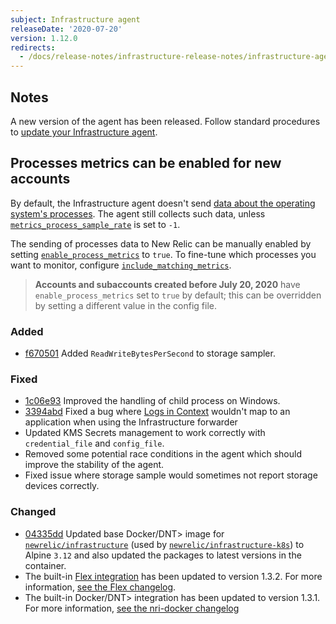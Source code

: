 ```yaml
---
subject: Infrastructure agent
releaseDate: '2020-07-20'
version: 1.12.0
redirects:
  - /docs/release-notes/infrastructure-release-notes/infrastructure-agent-release-notes/ew-relic-infrastructure-agent-1120
---
```


## Notes

A new version of the agent has been released. Follow standard procedures to [update your Infrastructure agent](https://docs.newrelic.com/docs/infrastructure/install-configure-manage-infrastructure/update-or-uninstall/update-infrastructure-agent).

## Processes metrics can be enabled for new accounts

By default, the Infrastructure agent doesn't send [data about the operating system's processes](https://docs.newrelic.com/attribute-dictionary?attribute_name=&events_tids%5B%5D=8412). The agent still collects such data, unless [`metrics_process_sample_rate`](https://docs.newrelic.com/docs/infrastructure/install-configure-manage-infrastructure/configuration/infrastructure-configuration-settings#metrics-process-sample-rate) is set to `-1`.

The sending of processes data to New Relic can be manually enabled by setting [`enable_process_metrics`](https://docs.newrelic.com/docs/infrastructure/install-configure-manage-infrastructure/configuration/infrastructure-configuration-settings#enable-process-metrics) to `true`. To fine-tune which processes you want to monitor, configure [`include_matching_metrics`](https://docs.newrelic.com/docs/infrastructure/install-configure-manage-infrastructure/configuration/infrastructure-configuration-settings#include-matching-metrics).

> **Accounts and subaccounts created before July 20, 2020** have `enable_process_metrics` set to `true` by default; this can be overridden by setting a different value in the config file.

### Added

* [f670501](https://github.com/newrelic/infrastructure-agent/commit/f670501c540a6dc1ff13a417637a831a7f7d6f88) Added `ReadWriteBytesPerSecond` to storage sampler.

### Fixed

* [1c06e93](https://github.com/newrelic/infrastructure-agent/commit/1c06e93146b04c8b08fc32d4bf95e0a594c8a921) Improved the handling of child process on Windows.
* [3394abd](https://github.com/newrelic/infrastructure-agent/commit/3394abdf02be1956a6279058e2fabd387cc2726b) Fixed a bug where [Logs in Context](https://docs.newrelic.com/docs/logs/enable-logs/configure-logs-context/configure-logs-context-apm-agents) wouldn't map to an application when using the Infrastructure forwarder
* Updated KMS Secrets management to work correctly with `credential_file` and `config_file`.
* Removed some potential race conditions in the agent which should improve the stability of the agent.
* Fixed issue where storage sample would sometimes not report storage devices correctly.

### Changed

* [04335dd](https://github.com/newrelic/infrastructure-agent/commit/04335dd50f3b1e1468faf3fc7ff9038a05566bd2) Updated base <DNT>Docker/DNT> image for [`newrelic/infrastructure`](https://hub.docker.com/r/newrelic/infrastructure) (used by [`newrelic/infrastructure-k8s`](https://hub.docker.com/r/newrelic/infrastructure-k8s)) to Alpine `3.12` and also updated the packages to latest versions in the container.
* The built-in [Flex integration](https://github.com/newrelic/nri-flex) has been updated to version 1.3.2. For more information, [see the Flex changelog](https://github.com/newrelic/nri-flex/releases/tag/v1.3.2).
* The built-in <DNT>Docker/DNT> integration has been updated to version 1.3.1. For more information, [see the nri-docker changelog](https://github.com/newrelic/nri-docker/releases/tag/v1.3.1)
